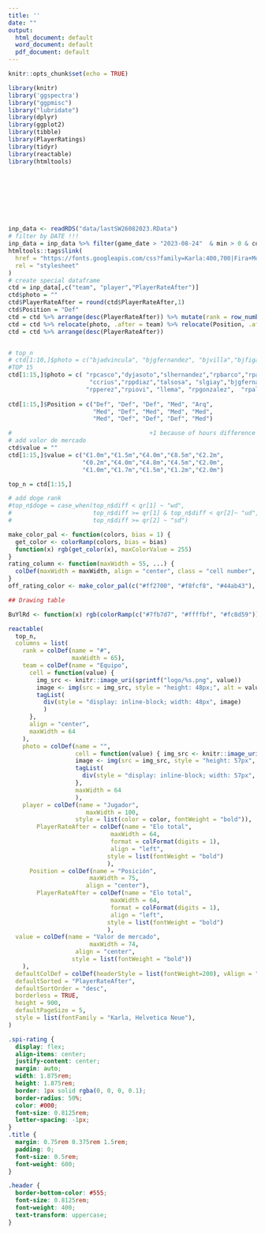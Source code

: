 ```yaml
---
title: ''
date: ""
output:
  html_document: default
  word_document: default
  pdf_document: default
---
```


```r
knitr::opts_chunk$set(echo = TRUE)
```

```r
library(knitr)
library('ggspectra')
library("ggpmisc")
library("lubridate")
library(dplyr)
library(ggplot2)
library(tibble)
library(PlayerRatings)
library(tidyr)
library(reactable)
library(htmltools)
```
<br>
<br>
<br>
<br>
<br>

###
```r
inp_data <- readRDS("data/lastSW26082023.RData")
# filter by DATE !!!
inp_data = inp_data %>% filter(game_date > "2023-08-24"  & min > 0 & competition == "Liga Profesional Argentina")
htmltools::tags$link(
  href = "https://fonts.googleapis.com/css?family=Karla:400,700|Fira+Mono&display=fallback",
  rel = "stylesheet"
)
# create special dataframe
ctd = inp_data[,c("team", "player","PlayerRateAfter")]
ctd$photo = ""
ctd$PlayerRateAfter = round(ctd$PlayerRateAfter,1)
ctd$Position = "Def"
ctd = ctd %>% arrange(desc(PlayerRateAfter)) %>% mutate(rank = row_number()) %>% relocate(rank, .before = team) 
ctd = ctd %>% relocate(photo, .after = team) %>% relocate(Position, .after = player)
ctd = ctd %>% arrange(desc(PlayerRateAfter))


# top_n
# ctd[1:10,]$photo = c("bjadvincula", "bjgfernandez", "bjvilla","bjfigal","bjvarela","bjoromero", "ccrius", "dyjasoto", "dyjunsain", "dyjlopez", "ejrodriguez", "eandujar","ezuqui", "hgsoto", "nobsforza","pmacagno","rparmani", "rpcasco", "rppdiaz", "rpperez" "rhauche",  "rmoreno", "rpiovi", "rsigali", "rinsua","slhernandez", "slcerutti", "slgiay", "slgattoni" "slbatalla" "slelias", "talvillagra", "tluciatti", "tcastro" ,   "talfranco", "talsosa")
#TOP 15
ctd[1:15,]$photo = c( "rpcasco","dyjasoto","slhernandez","rpbarco","rparmani",
                       "ccrius","rppdiaz","talsosa", "slgiay","bjgfernandez",
                      "rpperez","rpiovi", "llema", "rpgonzalez",  "rpaliendro")
                       
ctd[1:15,]$Position = c("Def", "Def", "Def", "Med", "Arq",
                        "Med", "Def", "Med", "Med", "Med",
                        "Med", "Def", "Def", "Def", "Med")

#                                       +1 because of hours difference
# add valor de mercado
ctd$value = ""
ctd[1:15,]$value = c("€1.0m","€1.5m","€4.0m","€8.5m","€2.2m",
                     "€0.2m","€4.0m","€4.8m","€4.5m","€2.0m",
                     "€1.0m","€1.7m","€1.5m","€1.2m","€2.0m")

top_n = ctd[1:15,]

# add doge rank
#top_n$doge = case_when(top_n$diff < qr[1] ~ "wd",
#                       top_n$diff >= qr[1] & top_n$diff < qr[2]~ "ud",
#                       top_n$diff >= qr[2] ~ "sd")

make_color_pal <- function(colors, bias = 1) {
  get_color <- colorRamp(colors, bias = bias)
  function(x) rgb(get_color(x), maxColorValue = 255)
}
rating_column <- function(maxWidth = 55, ...) {
  colDef(maxWidth = maxWidth, align = "center", class = "cell number", ...)
}
off_rating_color <- make_color_pal(c("#ff2700", "#f8fcf8", "#44ab43"), bias = 1.3)
```

```r
## Drawing table

BuYlRd <- function(x) rgb(colorRamp(c("#7fb7d7", "#ffffbf", "#fc8d59"))(x), maxColorValue = 255)

reactable(
  top_n,
  columns = list(
    rank = colDef(name = "#",
                  maxWidth = 65),
    team = colDef(name = "Equipo",
      cell = function(value) {
        img_src <- knitr::image_uri(sprintf("logo/%s.png", value))
        image <- img(src = img_src, style = "height: 48px;", alt = value)
        tagList(
          div(style = "display: inline-block; width: 48px", image)
          )
      },
      align = "center",
      maxWidth = 64
    ),
    photo = colDef(name = "",
                   cell = function(value) { img_src <- knitr::image_uri(sprintf("players/top15/%s.png", value))
                   image <- img(src = img_src, style = "height: 57px", alt = value)
                   tagList(
                     div(style = "display: inline-block; width: 57px", image))
                   },
                   maxWidth = 64
                   ),
    player = colDef(name = "Jugador",
                      maxWidth = 100,
                   style = list(color = color, fontWeight = "bold")),
        PlayerRateAfter = colDef(name = "Elo total",
                             maxWidth = 64,
                             format = colFormat(digits = 1),
                             align = "left",
                            style = list(fontWeight = "bold")
                            ),
      Position = colDef(name = "Posición",
                       maxWidth = 75,
                      align = "center"),
        PlayerRateAfter = colDef(name = "Elo total",
                             maxWidth = 64,
                             format = colFormat(digits = 1),
                             align = "left",
                            style = list(fontWeight = "bold")
                            ),
  value = colDef(name = "Valor de mercado",
                       maxWidth = 74, 
                   align = "center",
                  style = list(fontWeight = "bold"))
    ),
  defaultColDef = colDef(headerStyle = list(fontWeight=200), vAlign = "center"),
  defaultSorted = "PlayerRateAfter",
  defaultSortOrder = "desc",
  borderless = TRUE,
  height = 900,
  defaultPageSize = 5,
  style = list(fontFamily = "Karla, Helvetica Neue"),
)
```


```css
.spi-rating {
  display: flex;
  align-items: center;
  justify-content: center;
  margin: auto;
  width: 1.875rem;
  height: 1.875rem;
  border: 1px solid rgba(0, 0, 0, 0.1);
  border-radius: 50%;
  color: #000;
  font-size: 0.8125rem;
  letter-spacing: -1px;
}
.title {
  margin: 0.75rem 0.375rem 1.5rem;
  padding: 0;
  font-size: 0.5rem;
  font-weight: 600;
}

.header {
  border-bottom-color: #555;
  font-size: 0.8125rem;
  font-weight: 400;
  text-transform: uppercase;
}
```
